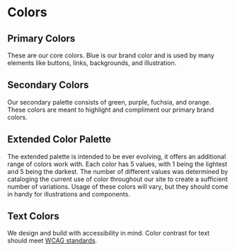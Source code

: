 
<Meta title="Design Tokens/Colors"/>

# Colors

## Primary Colors

These are our core colors. Blue is our brand color and is used by many elements like buttons, links, backgrounds, and illustration.

<ColorPalette>
  <ColorItem
    title="$blue-3"
    colors={[brandTokens.blue3]}
  />
  <ColorItem
    title="$blue-5"
    colors={[brandTokens.blue5]}
  />
  <ColorItem
    title="$gray-1"
    colors={[brandTokens.gray1]}
  />
</ColorPalette>

## Secondary Colors

Our secondary palette consists of green, purple, fuchsia, and orange. These colors are meant to highlight and compliment our primary brand colors.

<ColorPalette>
  <ColorItem
    title="$green-3"
    colors={[brandTokens.green3]}
  />
  <ColorItem
    title="$purple-3"
    colors={[brandTokens.purple3]}
  />
  <ColorItem
    title="$fuchsia-3"
    colors={[brandTokens.fuchsia3]}
  />
  <ColorItem
    title="$orange-3"
    colors={[brandTokens.orange3]}
  />
</ColorPalette>

## Extended Color Palette

The extended palette is intended to be ever evolving, it offers an additional range of colors work with. Each color has 5 values, with 1 being the lightest and 5 being the darkest. The number of different values was determined by cataloging the current use of color throughout our site to create a sufficient number of variations. Usage of these colors will vary, but they should come in handy for illustrations and components.

<ColorPalette>
  <ColorItem
    title="$blue-1"
    subtitle="Accessible on the darkest colors in our palette."
    colors={[brandTokens.blue1]}
  />
  <ColorItem
    title="$blue-2"
    colors={[brandTokens.blue2]}
  />
  <ColorItem
    title="$blue-3"
    subtitle="Accessible with white."
    colors={[brandTokens.blue3]}
  />
  <ColorItem
    title="$blue-4"
    subtitle="Accessible with white."
    colors={[brandTokens.blue4]}
  />
  <ColorItem
    title="$blue-5"
    subtitle="Accessible with white."
    colors={[brandTokens.blue5]}
  />
  <ColorItem
    title="$green-1"
    subtitle="Accessible on the darkest colors in our palette."
    colors={[brandTokens.green1]}
  />
  <ColorItem
    title="$green-2"
    colors={[brandTokens.green2]}
  />
  <ColorItem
    title="$green-3"
    subtitle="Accessible with white."
    colors={[brandTokens.green3]}
  />
  <ColorItem
    title="$green-4"
    subtitle="Accessible with white."
    colors={[brandTokens.green4]}
  />
  <ColorItem
    title="$green-5"
    subtitle="Accessible with white."
    colors={[brandTokens.green5]}
  />
  <ColorItem
    title="$purple-1"
    subtitle="Accessible on the darkest colors in our palette."
    colors={[brandTokens.purple1]}
  />
  <ColorItem
    title="$purple-2"
    colors={[brandTokens.purple2]}
  />
  <ColorItem
    title="$purple-3"
    subtitle="Accessible with white."
    colors={[brandTokens.purple3]}
  />
  <ColorItem
    title="$purple-4"
    subtitle="Accessible with white."
    colors={[brandTokens.purple4]}
  />
  <ColorItem
    title="$purple-5"
    subtitle="Accessible with white."
    colors={[brandTokens.purple5]}
  />
  <ColorItem
    title="$fuchsia-1"
    subtitle="Accessible on the darkest colors in our palette."
    colors={[brandTokens.fuchsia1]}
  />
  <ColorItem
    title="$fuchsia-2"
    colors={[brandTokens.fuchsia2]}
  />
  <ColorItem
    title="$fuchsia-3"
    subtitle="Accessible with white."
    colors={[brandTokens.fuchsia3]}
  />
  <ColorItem
    title="$fuchsia-4"
    subtitle="Accessible with white."
    colors={[brandTokens.fuchsia4]}
  />
  <ColorItem
    title="$fuchsia-5"
    subtitle="Accessible with white."
    colors={[brandTokens.fuchsia5]}
  />
  <ColorItem
    title="$orange-1"
    subtitle="Accessible on the darkest colors in our palette."
    colors={[brandTokens.orange1]}
  />
  <ColorItem
    title="$orange-2"
    colors={[brandTokens.orange2]}
  />
  <ColorItem
    title="$orange-3"
    colors={[brandTokens.orange3]}
  />
  <ColorItem
    title="$orange-4"
    subtitle="Accessible with white."
    colors={[brandTokens.orange4]}
  />
  <ColorItem
    title="$orange-5"
    subtitle="Accessible with white."
    colors={[brandTokens.orange5]}
  />
  <ColorItem
    title="$gray-1"
    subtitle="Accessible on the darkest colors in our palette."
    colors={[brandTokens.gray1]}
  />
  <ColorItem
    title="$gray-2"
    colors={[brandTokens.gray2]}
  />
  <ColorItem
    title="$gray-3"
    colors={[brandTokens.gray3]}
  />
  <ColorItem
    title="$gray-4"
    subtitle="Accessible with white."
    colors={[brandTokens.gray4]}
  />
  <ColorItem
    title="$gray-5"
    subtitle="Accessible with white."
    colors={[brandTokens.gray5]}
  />
</ColorPalette>

## Text Colors

We design and build with accessibility in mind. Color contrast for text should meet [WCAG standards](https://webaim.org/resources/contrastchecker/).

<ColorPalette>
  <ColorItem
    title="$text-dark"
    subtitle="Accessible on white and lightest gray."
    colors={[brandTokens.textDark]}
  />
  <ColorItem
    title="$text-light"
    subtitle="Accessible on brand blue."
    colors={[brandTokens.textLight]}
  />
  <ColorItem
    title="$text-light-emphasis"
    subtitle="Accessible on brand blue, useful for buttons and headings."
    colors={[brandTokens.textLightEmphasis]}
  />
  <ColorItem
    title="$text-action"
    subtitle="Accessible on white and lightest gray."
    colors={[brandTokens.textAction]}
  />
</ColorPalette>
